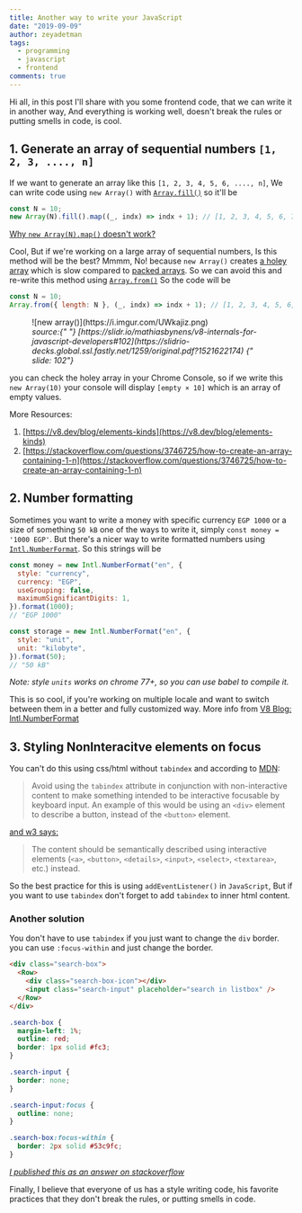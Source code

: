 ```yaml
---
title: Another way to write your JavaScript
date: "2019-09-09"
author: zeyadetman
tags:
  - programming
  - javascript
  - frontend
comments: true
---
```


Hi all, in this post I'll share with you some frontend code, that we can write it in another way,
And everything is working well, doesn't break the rules or putting smells in code, is cool.

## 1. Generate an array of sequential numbers `[1, 2, 3, ...., n]`

If we want to generate an array like this `[1, 2, 3, 4, 5, 6, ...., n]`, We can write code using `new Array()` with
[`Array.fill()`](https://developer.mozilla.org/en-US/docs/Web/JavaScript/Reference/Global_Objects/Array/fill)
so it'll be

```javascript
const N = 10;
new Array(N).fill().map((_, indx) => indx + 1); // [1, 2, 3, 4, 5, 6, 7, 8, 9, 10]
```

[Why `new Array(N).map()` doesn't work?](https://docs.google.com/document/d/1FBxDuUJmUt_udO9ofJGXF4GAM2ZoiWI-PTEeq9Gbf1w/edit#heading=h.yf7gjfvrq7gx)

Cool, But if we're working on a large array of sequential numbers, Is this method will be the best?
Mmmm, No! because `new Array()` creates [a holey array](https://v8.dev/blog/elements-kinds)
which is slow compared to [packed arrays](https://v8.dev/blog/elements-kinds). So we can avoid this and re-write this method
using [`Array.from()`](https://developer.mozilla.org/en-US/docs/Web/JavaScript/Reference/Global_Objects/Array/from)
So the code will be

```javascript
const N = 10;
Array.from({ length: N }, (_, indx) => indx + 1); // [1, 2, 3, 4, 5, 6, 7, 8, 9, 10]
```

<figure>
  ![new array()](https://i.imgur.com/UWkajiz.png)
  <i>
    <figcaption>
      source:{" "}
      [https://slidr.io/mathiasbynens/v8-internals-for-javascript-developers#102](https://slidrio-decks.global.ssl.fastly.net/1259/original.pdf?1521622174)
      {" slide: 102"}
    </figcaption>
  </i>
</figure>

you can check the holey array in your Chrome Console, so if we write this `new Array(10)` your console will display
`[empty × 10]` which is an array of empty values.

More Resources:

1. [https://v8.dev/blog/elements-kinds](https://v8.dev/blog/elements-kinds)
2. [https://stackoverflow.com/questions/3746725/how-to-create-an-array-containing-1-n](https://stackoverflow.com/questions/3746725/how-to-create-an-array-containing-1-n)

## 2. Number formatting

Sometimes you want to write a money with specific currency `EGP 1000` or a size of something `50 kB` one of the ways to write it,
simply `const money = '1000 EGP'`. But there's a nicer way to write formatted numbers using [`Intl.NumberFormat`](https://developer.mozilla.org/en-US/docs/Web/JavaScript/Reference/Global_Objects/NumberFormat). So this strings will be

```javascript
const money = new Intl.NumberFormat("en", {
  style: "currency",
  currency: "EGP",
  useGrouping: false,
  maximumSignificantDigits: 1,
}).format(1000);
// "EGP 1000"

const storage = new Intl.NumberFormat("en", {
  style: "unit",
  unit: "kilobyte",
}).format(50);
// "50 kB"
```

_Note: style `units` works on chrome 77+, so you can use babel to compile it._

This is so cool, if you're working on multiple locale and want to switch between them in a better and fully customized way.
More info from [V8 Blog: Intl.NumberFormat](https://v8.dev/features/intl-numberformat)

## 3. Styling NonInteracitve elements on focus

You can't do this using css/html without `tabindex` and according to [MDN][1]:

> Avoid using the `tabindex` attribute in conjunction with non-interactive content to make something intended to be interactive focusable by keyboard input. An example of this would be using an `<div>` element to describe a button, instead of the `<button>` element.

[and w3 says:][2]

> The content should be semantically described using interactive elements (`<a>`, `<button>`, `<details>`, `<input>`, `<select>`, `<textarea>`, etc.) instead.

So the best practice for this is using `addEventListener()` in `JavaScript`, But if you want to use `tabindex` don't forget to add `tabindex` to inner html content.

### Another solution

You don't have to use `tabindex` if you just want to change the `div` border.
you can use `:focus-within` and just change the border.

```html
<div class="search-box">
  <Row>
    <div class="search-box-icon"></div>
    <input class="search-input" placeholder="search in listbox" />
  </Row>
</div>
```

```css
.search-box {
  margin-left: 1%;
  outline: red;
  border: 1px solid #fc3;
}

.search-input {
  border: none;
}

.search-input:focus {
  outline: none;
}

.search-box:focus-within {
  border: 2px solid #53c9fc;
}
```

[_*I published this as an answer on stackoverflow*_](https://stackoverflow.com/a/55087153/5721245)

Finally, I believe that everyone of us has a style writing code, his favorite practices that they don't break the rules,
or putting smells in code.

[1]: https://developer.mozilla.org/en-US/docs/Web/HTML/Global_attributes/tabindex#Accessibility_concerns
[2]: https://www.w3.org/TR/html401/interact/forms.html#adef-tabindex
